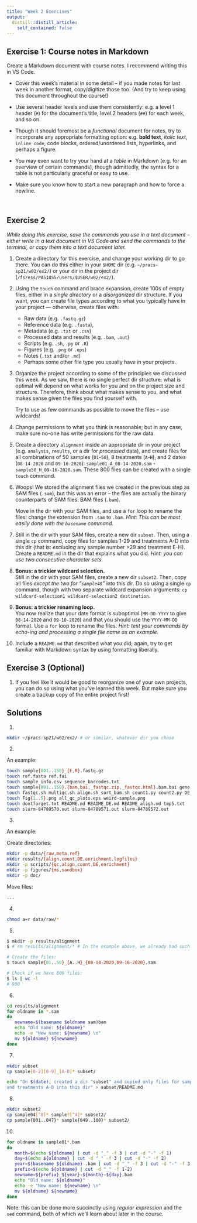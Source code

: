 ```yaml
---
title: "Week 2 Exercises"
output:
  distill::distill_article:
    self_contained: false
---
```



## Exercise 1: Course notes in Markdown

Create a Markdown document with course notes. I recommend writing this in VS Code.

- Cover this week's material in some detail -- if you made notes for last week
  in another format, copy/digitize those too.
  (And try to keep using this document throughout the course!)

- Use several header levels and use them consistently: e.g. a level 1 header (`#`)
  for the document's title, level 2 headers (`##`) for each week, and so on.

- Though it should foremost be a *functional* document for notes,
  try to incorporate any appropriate formatting option:
  e.g. **bold text**, *italic text*, `inline code`, code blocks,
  ordered/unordered lists, hyperlinks, and perhaps a figure.

- You may even want to try your hand at a *table* in Markdown
  (e.g. for an overview of certain commands), though admittedly,
  the syntax for a table is not particularly graceful or easy to use.
  
- Make sure you know how to start a new paragraph and how to force a newline.

<br>

## Exercise 2

*While doing this exercise, save the commands you use in a text document --
either write in a text document in VS Code and send the commands to the
terminal, or copy them into a text document later.*

1. Create a directory for this exercise, and change your working dir to
   go there.
   You can do this either in your `$HOME` dir (e.g. `~/pracs-sp21/w02/ex2/`)
   or your dir in the project dir (`/fs/ess/PAS1855/users/$USER/w02/ex2/`).


2. Using the `touch` command and brace expansion, create 100s of empty files,
   either in a *single directory* or a *disorganized* dir structure.
   If you want, you can create file types according to what you typically have
   in your project &mdash; otherwise, create files with:
     - Raw data (e.g. `.fastq.gz`)
     - Reference data (e.g. `.fasta`),
     - Metadata (e.g. `.txt` or `.csv`)
     - Processed data and results (e.g. `.bam`, `.out`)
     - Scripts (e.g. `.sh`, `.py` or `.R`)
     - Figures (e.g. `.png` or `.eps`)
     - Notes (`.txt` and/or `.md`)
     - Perhaps some other file type you usually have in your projects.

3. Organize the project according to some of the principles we discussed this
   week. As we saw, there is no single perfect dir structure: what is optimal
   will depend on what works for you and on the project size and structure.
   Therefore, think about what makes sense to you, and what makes sense
   given the files you find yourself with.
   
   Try to use as few commands as possible to move the files -- use wildcards!

4. Change permissions to what you think is reasonable; but in any case,
   make sure no-one has write permissions for the raw data.

5. Create a directory `alignment` inside an appropriate dir in your project
   (e.g. `analysis`, `results`, or a dir for *processed* data),
   and create files for all combinations of 50 samples (`01`-`50`),
   8 treatments (`A`-`H`), and 2 dates (`08-14-2020` and `09-16-2020`):
   `sample01_A_08-14-2020.sam` - `sample50_H_09-16-2020.sam`.
   These 800 files can be created with a single `touch` command.

6. Woops! We stored the alignment files we created in the previous step
   as SAM files (`.sam`), but this was an error --
   the files are actually the binary counterparts of SAM files:
   BAM files (`.bam`).
   
   Move in the dir with your SAM files, and use a `for` loop to rename the files:
   change the extension from `.sam` to `.bam`.
   *Hint: This can be most easily done with the `basename` command.*
   
7. Still in the dir with your SAM files, create a new dir `subset`.
   Then, using a single `cp` command,
   copy files for samples 1-29 and treatments A-D into this dir
   (that is: *excluding* any sample number >29 and treatment E-H).
   Create a `README.md` in the dir that explains what you did.
   *Hint: you can use two consecutive character sets.*
   
8. **Bonus: a trickier wildcard selection.**  
   Still in the dir with your SAM files, create a new dir `subset2`.
   Then, copy all files *except the two for "`sample48`"* into this dir.
   Do so using a single `cp` command, though with two separate wildcard
   expansion arguments:
   `cp wildcard-selection1 wildcard-selection2 destination`.
   
9. **Bonus: a trickier renaming loop.**  
   You now realize that your date format is suboptimal (`MM-DD-YYYY` to give
   `08-14-2020` and `09-16-2020`) and that you should use the `YYYY-MM-DD` format.
   Use a `for` loop to rename the files.
   *Hint: test your commands by echo-ing and processing a single file name as*
   *an example.*

10. Include a `README.md` that described what you did; again, try to get familiar
    with Markdown syntax by using formatting liberally.


## Exercise 3 (Optional)

1. If you feel like it would be good to reorganize one of your own
   projects, you can do so using what you've learned this week.
   But make sure you create a backup copy of the entire project first!


## Solutions

1.

```sh
mkdir ~/pracs-sp21/w02/ex2/ # or similar, whatever dir you chose
```

2.

An example:

```sh
touch sample{001..150}_{F,R}.fastq.gz
touch ref.fasta ref.fai
touch sample_info.csv sequence_barcodes.txt
touch sample{001..150}.{bam,bai,_fastqc.zip,_fastqc.html}.bam.bai gene-counts.tsv DE-results.txt enrichment.txt
touch fastqc.sh multiqc.sh align.sh sort_bam.sh count1.py count2.py DE.R GO.R KEGG.R
touch Fig{1..5}.png all_qc_plots.eps weird-sample.png
touch dontforget.txt README.md README_DE.md README_aligh.md tmp5.txt
touch slurm-84789570.out slurm-84789571.out slurm-84789572.out
```

3.

An example:

Create directories:
```sh
mkdir -p data/{raw,meta,ref}
mkdir results/{align,count,DE,enrichment,logfiles}
mkdir -p scripts/{qc,align,count,DE,enrichment}
mkdir -p figures/{ms,sandbox}
mkdir -p doc/
```

Move files:
```sh
...
```

4.

```sh
chmod a=r data/raw/*
```

5.

```sh
$ mkdir -p results/alignment
$ # rm results/alignment/* # In the example above, we already had such a dir with files

# Create the files:
$ touch sample{01..50}_{A..H}_{08-14-2020,09-16-2020}.sam

# Check if we have 800 files:
$ ls | wc -l
# 800
```

6.

```sh
cd results/alignment
for oldname in *.sam
do
   newname=$(basename $oldname sam)bam
   echo "Old name: ${oldname}"
   echo -e "New name: ${newname} \n"
   mv ${oldname} ${newname}
done
```

7.

```sh
mkdir subset
cp sample[0-2][0-9]_[A-D]* subset/

echo "On $(date), created a dir "subset" and copied only files for samples 1-29 \
and treatments A-D into this dir" > subset/README.md
```

8.

```sh
mkdir subset2
cp sample04[^8]* sample?[^4]* subset2/
cp sample{001..047}* sample{049..100}* subset2/
```

10.

```sh
for oldname in sample01*.bam
do
   month=$(echo ${oldname} | cut -d "_" -f 3 | cut -d "-" -f 1)
   day=$(echo ${oldname} | cut -d "_" -f 3 | cut -d "-" -f 2)
   year=$(basename ${oldname} .bam | cut -d "_" -f 3 | cut -d "-" -f 3)
   prefix=$(echo ${oldname} | cut -d "_" -f 1-2)
   newname=${prefix}_${year}-${month}-${day}.bam
   echo "Old name: ${oldname}"
   echo -e "New name: ${newname} \n"
   mv ${oldname} ${newname}
done
```

Note: this can be done more succinctly using *regular expression* and the `sed`
command, both of which we'll learn about later in the course.

